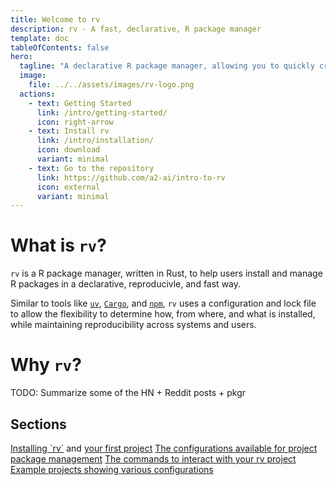 ```yaml
---
title: Welcome to rv
description: rv - A fast, declarative, R package manager
template: doc
tableOfContents: false
hero:
  tagline: "A declarative R package manager, allowing you to quickly create reproducible projects"
  image:
    file: ../../assets/images/rv-logo.png
  actions:
    - text: Getting Started
      link: /intro/getting-started/
      icon: right-arrow
    - text: Install rv
      link: /intro/installation/
      icon: download
      variant: minimal
    - text: Go to the repository
      link: https://github.com/a2-ai/intro-to-rv
      icon: external
      variant: minimal
---
```




# What is `rv`?
`rv` is a R package manager, written in Rust, to help users install and manage R packages in a declarative, reproducivle, and fast way. 

Similar to tools like [`uv`](https://github.com/astral-sh/uv), [`Cargo`](https://github.com/rust-lang/cargo), and [`npm`](https://github.com/npm/cli),
`rv` uses a configuration and lock file to allow the flexibility to determine how, from where, and what is installed, 
while maintaining reproducibility across systems and users.

# Why `rv`?

TODO: Summarize some of the HN + Reddit posts + pkgr

## Sections

<CardGrid>
	<Card title="Getting Started" icon="pencil">
		<a href="intro/installation">Installing `rv`</a> and <a href="intro/getting-started">your first project</a>
	</Card>
	<Card title="Configuration" icon="document">
		<a href="config/config_file">The configurations available for project package management</a>
	</Card>
	<Card title="Commands" icon = "setting">
		<a href="reference/commands">The commands to interact with your rv project</a> 
	</Card>
	<Card title="Cookbook" icon="open-book">
		<a href="examples/intro">Example projects showing various configurations</a>
	</Card>
</CardGrid>
